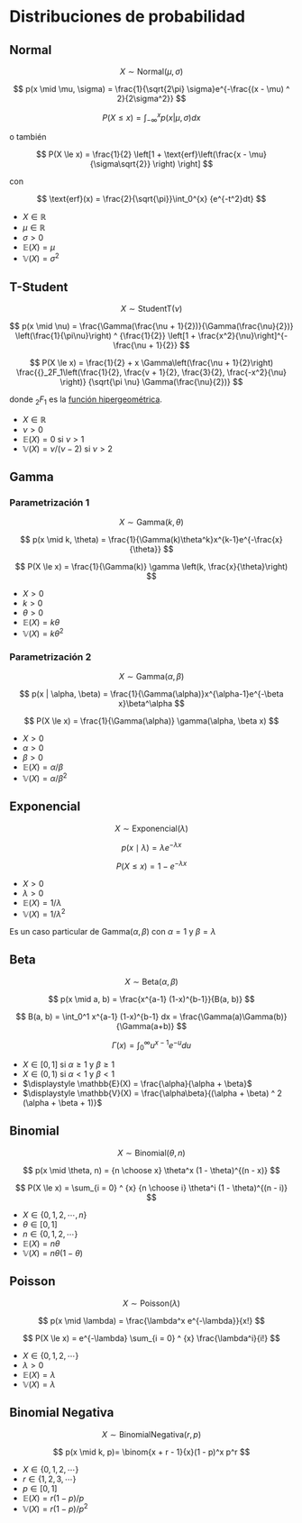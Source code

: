 # Distribuciones de probabilidad

## Normal

$$
X \sim \text{Normal}(\mu, \sigma)
$$

$$
p(x \mid \mu, \sigma) = \frac{1}{\sqrt{2\pi} \sigma}e^{-\frac{(x - \mu) ^ 2}{2\sigma^2}}
$$

$$
P(X \le x) = \int_{-\infty}^{x}{p(x | \mu, \sigma) dx}
$$

o también

$$
P(X \le x) = \frac{1}{2} \left[1 + \text{erf}\left(\frac{x - \mu}{\sigma\sqrt{2}} \right) \right]
$$

con

$$
\text{erf}(x) = \frac{2}{\sqrt{\pi}}\int_0^{x} {e^{-t^2}dt}
$$

* $X \in \mathbb{R}$
* $\mu \in \mathbb{R}$
* $\sigma > 0$
* $\mathbb{E}(X) = \mu$
* $\mathbb{V}(X) = \sigma^2$


## T-Student


$$
X \sim \text{StudentT}(\nu)
$$

$$
p(x \mid \nu) =
    \frac{\Gamma(\frac{\nu + 1}{2})}{\Gamma(\frac{\nu}{2})}
    \left(\frac{1}{\pi\nu}\right) ^ {\frac{1}{2}}
    \left[1 + \frac{x^2}{\nu}\right]^{-\frac{\nu + 1}{2}}
$$

$$
P(X \le x) = \frac{1}{2} + x \Gamma\left(\frac{\nu + 1}{2}\right) 
             \frac{{}_2F_1\left(\frac{1}{2}, \frac{v + 1}{2}, \frac{3}{2}, \frac{-x^2}{\nu} \right)}
             {\sqrt{\pi \nu} \Gamma(\frac{\nu}{2})}
$$


donde ${}_2F_1$ es la [función hipergeométrica](https://es.wikipedia.org/wiki/Funci%C3%B3n_hipergeom%C3%A9trica).


* $X \in \mathbb{R}$
* $\nu > 0$
* $\mathbb{E}(X) = 0$ si $\nu > 1$
* $\mathbb{V}(X) = \nu / (\nu - 2)$ si $\nu > 2$

## Gamma

### Parametrización 1

$$
X \sim \text{Gamma}(k, \theta)
$$

$$
p(x \mid k, \theta) = \frac{1}{\Gamma(k)\theta^k}x^{k-1}e^{-\frac{x}{\theta}}
$$

$$
P(X \le x) = \frac{1}{\Gamma(k)} \gamma \left(k, \frac{x}{\theta}\right)
$$

* $X > 0$
* $k > 0$
* $\theta > 0$
* $\mathbb{E}(X) = k\theta$
* $\mathbb{V}(X) = k\theta^2$

### Parametrización 2

$$
X \sim \text{Gamma}(\alpha, \beta)
$$


$$
p(x | \alpha, \beta) = \frac{1}{\Gamma(\alpha)}x^{\alpha-1}e^{-\beta x}\beta^\alpha
$$

$$
P(X \le x) = \frac{1}{\Gamma(\alpha)} \gamma(\alpha, \beta x)
$$

* $X > 0$
* $\alpha > 0$
* $\beta > 0$
* $\mathbb{E}(X) = \alpha/\beta$
* $\mathbb{V}(X) = \alpha/\beta^2$

## Exponencial

$$
X \sim \text{Exponencial}(\lambda)
$$

$$
p(x \mid \lambda) = \lambda e^{-\lambda x}
$$

$$
P(X \le x) = 1 - e^{-\lambda x}
$$


* $X > 0$
* $\lambda > 0$
* $\mathbb{E}(X) = 1 / \lambda$
* $\mathbb{V}(X) = 1 / \lambda ^ 2$

Es un caso particular de $\text{Gamma}(\alpha, \beta)$ con $\alpha = 1$ y $\beta = \lambda$

## Beta

$$
X \sim \text{Beta}(\alpha, \beta)
$$

$$
p(x \mid a, b) = \frac{x^{a-1} (1-x)^{b-1}}{B(a, b)}
$$

$$
B(a, b) = \int_0^1 x^{a-1} (1-x)^{b-1} dx = \frac{\Gamma(a)\Gamma(b)}{\Gamma(a+b)}
$$

$$
\Gamma(x) = \int_0^\infty u^{x-1} e^{-u} du
$$

* $X \in [0, 1]$ si $\alpha \ge 1$ y $\beta \ge 1$
* $X \in (0, 1)$ si $\alpha < 1$ y $\beta < 1$
* $\displaystyle \mathbb{E}(X) = \frac{\alpha}{\alpha + \beta}$
* $\displaystyle \mathbb{V}(X) = \frac{\alpha\beta}{(\alpha + \beta) ^ 2 (\alpha + \beta + 1)}$

## Binomial

$$
X \sim \text{Binomial}(\theta, n)
$$

$$
p(x \mid \theta, n) = {n \choose x} \theta^x (1 - \theta)^{(n - x)}
$$

$$
P(X \le x) = \sum_{i = 0} ^ {x} {n \choose i} \theta^i (1 - \theta)^{(n - i)}
$$


* $X \in \{0, 1, 2, \cdots, n\}$
* $\theta \in [0, 1]$
* $n \in \{0, 1, 2, \cdots \}$
* $\mathbb{E}(X) = n \theta$
* $\mathbb{V}(X) = n \theta (1 - \theta)$

## Poisson

$$
X \sim \text{Poisson}(\lambda)
$$

$$
p(x \mid \lambda) = \frac{\lambda^x e^{-\lambda}}{x!}
$$

$$
P(X \le x) = e^{-\lambda} \sum_{i = 0} ^ {x} \frac{\lambda^i}{i!}
$$

* $X \in \{0, 1, 2, \cdots\}$
* $\lambda > 0$
* $\mathbb{E}(X) = \lambda$
* $\mathbb{V}(X) = \lambda$

## Binomial Negativa

$$
X \sim \text{BinomialNegativa}(r, p)
$$

$$
p(x \mid k, p)= \binom{x     + r - 1}{x}(1 - p)^x p^r
$$

* $X \in \{0, 1, 2, \cdots \}$
* $r \in \{1, 2, 3, \cdots \}$
* $p \in [0, 1]$
* $\mathbb{E}(X) = r(1 - p) / p$
* $\mathbb{V}(X) = r(1 - p) / p^2$


<!-- 
## Student T
-->